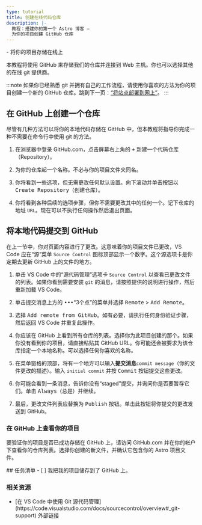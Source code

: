 ```yaml
---
type: tutorial
title: 创建在线代码仓库
description: |-
  教程：搭建你的第一个 Astro 博客 —
  为你的项目创建 GitHub 仓库
---
```




<PreCheck>
  - 将你的项目存储在线上
</PreCheck>

本教程将使用 GitHub 来存储我们的仓库并连接到 Web 主机。你也可以选择其他的在线 git 提供商。

:::note
如果你已经熟悉 git 并拥有自己的工作流程，请使用你喜欢的方法为你的项目创建一个新的 GitHub 仓库。跳到下一页：[“将站点部署到网上”](/cn/tutorial/1-setup/5/)。
:::

## 在 GitHub 上创建一个仓库

尽管有几种方法可以将你的本地代码存储在 GitHub 中，但本教程将指导你完成一种不需要在命令行中使用 git 的方法。

1. 在浏览器中登录 GitHub.com，点击屏幕右上角的 <kbd>+</kbd> 新建一个代码仓库（Repository）。

2. 为你的仓库起一个名称。不必与你的项目文件夹同名。

3. 你将看到一些选项，但无需更改任何默认设置。向下滚动并单击按钮以 <kbd>Create Repository</kbd>（创建仓库）。

4. 你将看到各种后续的选项步骤，但你不需要更改其中的任何一个。记下仓库的地址 `URL`。现在可以不执行任何操作然后退出页面。


## 将本地代码提交到 GitHub

在上一节中，你对页面内容进行了更改。这意味着你的项目文件已更改，VS Code 应在“源”菜单 `Source Control` 图标顶部显示一个数字。这个源选项卡是你定期去更新 GitHub 上的文件的地方。


1. 单击 VS Code 中的“源代码管理”选项卡 `Source Control` 以查看已更改文件的列表。如果你看到需要安装 `git` 的消息，请按照提供的说明进行操作，然后重新加载 VS Code。

2. 单击提交消息上方的 <kbd>•••</kbd>“3个点”的菜单并选择 <kbd>Remote</kbd> > <kbd>Add Remote</kbd>。

3. 选择 <kbd>Add remote from GitHub</kbd>。如有必要，请执行任何身份验证步骤，然后返回 VS Code 并重复此操作。

4. 你应该在 GitHub 上看到所有仓库的列表。选择你为此项目创建的那个。如果你没有看到你的项目，请直接粘贴其 GitHub URL。你可能还会被要求为该仓库指定一个本地名称。可以选择任何你喜欢的名称。

5. 在菜单窗格的顶部，将有一个地方可以输入**提交消息**`commit message`（你的文件更改的描述）。输入 `initial commit` 并按 <kbd>Commit</kbd> 按钮提交这些更改。

7. 你可能会看到一条消息，告诉你没有“staged”提交，并询问你是否要暂存它们。单击 <kbd>Always</kbd>（总是）并继续。

8. 最后，更改文件列表应替换为 <kbd>Publish</kbd> 按钮。单击此按钮将你提交的更改发送到 GitHub。


### 在 GitHub 上查看你的项目

要验证你的项目是否已成功存储在 GitHub 上，请访问 GitHub.com 并在你的帐户下查看你的仓库列表。选择你创建的新文件，并确认它包含你的 Astro 项目文件。


<Box icon="check-list">
## 任务清单

<Checklist>
- [ ] 我把我的项目储存到了 GitHub 上。
</Checklist>
</Box>

### 相关资源

- <p>[在 VS Code 中使用 Git 源代码管理](https://code.visualstudio.com/docs/sourcecontrol/overview#_git-support) <Badge>外部链接</Badge></p>
